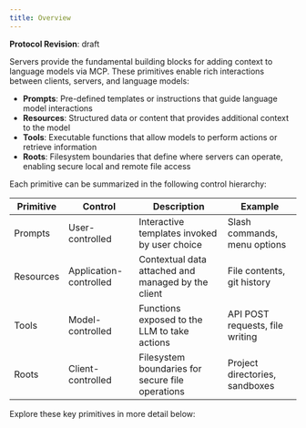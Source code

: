 ```yaml
---
title: Overview
---
```


<Info>**Protocol Revision**: draft</Info>

Servers provide the fundamental building blocks for adding context to language models via
MCP. These primitives enable rich interactions between clients, servers, and language
models:

- **Prompts**: Pre-defined templates or instructions that guide language model
  interactions
- **Resources**: Structured data or content that provides additional context to the model
- **Tools**: Executable functions that allow models to perform actions or retrieve
  information
- **Roots**: Filesystem boundaries that define where servers can operate, enabling secure
  local and remote file access

Each primitive can be summarized in the following control hierarchy:

| Primitive | Control                | Description                                        | Example                         |
| --------- | ---------------------- | -------------------------------------------------- | ------------------------------- |
| Prompts   | User-controlled        | Interactive templates invoked by user choice       | Slash commands, menu options    |
| Resources | Application-controlled | Contextual data attached and managed by the client | File contents, git history      |
| Tools     | Model-controlled       | Functions exposed to the LLM to take actions       | API POST requests, file writing |
| Roots     | Client-controlled      | Filesystem boundaries for secure file operations   | Project directories, sandboxes  |

Explore these key primitives in more detail below:

<CardGroup cols={4}>
  <Card
    title="Prompts"
    icon="message"
    href="/specification/draft/server/prompts"
  />
  <Card
    title="Resources"
    icon="file-lines"
    href="/specification/draft/server/resources"
  />
  <Card title="Tools" icon="wrench" href="/specification/draft/server/tools" />
  <Card title="Roots" icon="folder" href="/specification/draft/client/roots" />
</CardGroup>
